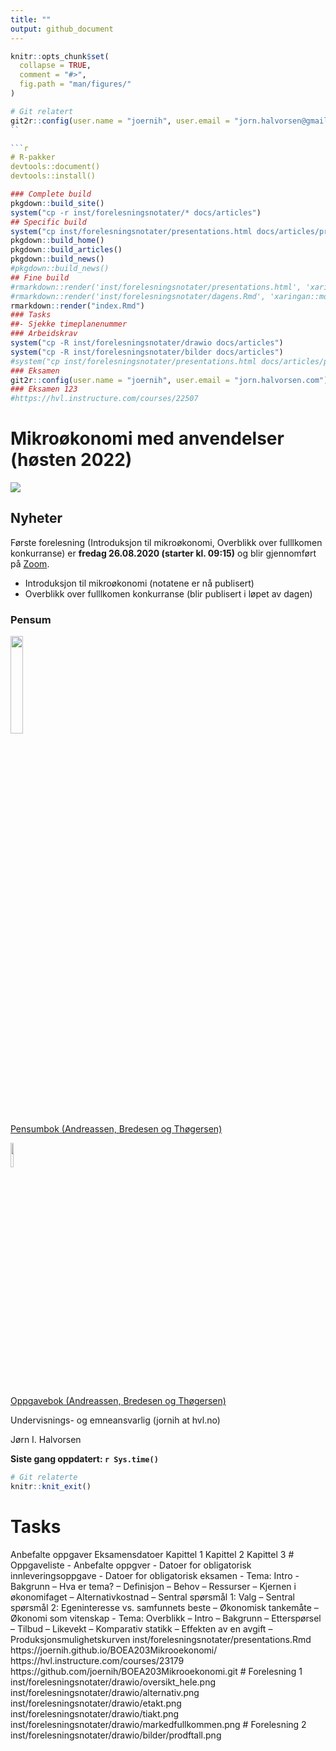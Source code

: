 ```yaml
--- 
title: ""
output: github_document
---
```


<!-- README.md is generated from README.Rmd. Please edit that file -->

```r
knitr::opts_chunk$set(
  collapse = TRUE,
  comment = "#>",
  fig.path = "man/figures/"
)
```

```r
# Git relatert
git2r::config(user.name = "joernih", user.email = "jorn.halvorsen@gmail.com")
``

```r
# R-pakker
devtools::document()
devtools::install()
```

```r
### Complete build
pkgdown::build_site()
system("cp -r inst/forelesningsnotater/* docs/articles")
## Specific build
system("cp inst/forelesningsnotater/presentations.html docs/articles/presentations.html")
pkgdown::build_home()
pkgdown::build_articles()
pkgdown::build_news()
#pkgdown::build_news()
## Fine build
#rmarkdown::render('inst/forelesningsnotater/presentations.html', 'xaringan::moon_reader')
#rmarkdown::render('inst/forelesningsnotater/dagens.Rmd', 'xaringan::moon_reader')
rmarkdown::render("index.Rmd")
### Tasks
##- Sjekke timeplanenummer
### Arbeidskrav
system("cp -R inst/forelesningsnotater/drawio docs/articles")
system("cp -R inst/forelesningsnotater/bilder docs/articles")
#system("cp inst/forelesningsnotater/presentations.html docs/articles/presentations.html")
### Eksamen
git2r::config(user.name = "joernih", user.email = "jorn.halvorsen.com")
### Eksamen 123
#https://hvl.instructure.com/courses/22507
```

# Mikroøkonomi med anvendelser (høsten 2022)

![](man/figures/abc.jpg)

## Nyheter

Første forelesning (Introduksjon til mikroøkonomi, Overblikk over fulllkomen konkurranse) er **fredag 26.08.2020 (starter kl. 09:15)** og blir gjennomført på [Zoom](https://hvl.zoom.us/j/61050250520?pwd=WUtvRjRobkw0cmdsYWRWOHZIbnZ6UT09).

 - Introduksjon til mikroøkonomi (notatene er nå publisert)
 - Overblikk over fulllkomen konkurranse (blir publisert i løpet av dagen)



### Pensum

![](man/figures/pensum.jpg){width=20%}
<br>
[Pensumbok (Andreassen, Bredesen og Thøgersen)](https://www.cappelendammundervisning.no/_innforing-i-mikrookonomi-9788202640521)
<br>

![](man/figures/oppgaver.jpg){width=10%}

[Oppgavebok (Andreassen, Bredesen og Thøgersen)](https://www.cappelendammundervisning.no/_innforing-i-mikrookonomi-ovingsoppgaver-med-losningsforslag-9788202656485)
<br>

Undervisnings- og emneansvarlig (jornih at hvl.no)

Jørn I. Halvorsen

**Siste gang oppdatert: `r Sys.time()`**

```r
# Git relaterte
knitr::knit_exit()
```
# Tasks
Anbefalte oppgaver
Eksamensdatoer
Kapittel 1
Kapittel 2
Kapittel 3
# Oppgaveliste
- Anbefalte oppgver
- Datoer for obligatorisk innleveringsoppgave
- Datoer for obligatorisk eksamen
- Tema: Intro
- Bakgrunn
-- Hva er tema?
-- Definisjon
-- Behov
-- Ressurser
-- Kjernen i økonomifaget
-- Alternativkostnad
-- Sentral spørsmål 1: Valg
-- Sentral spørsmål 2: Egeninteresse vs. samfunnets beste
-- Økonomisk tankemåte
-- Økonomi som vitenskap
- Tema: Overblikk
-- Intro
-- Bakgrunn
-- Etterspørsel
-- Tilbud
-- Likevekt
-- Komparativ statikk
-- Effekten av en avgift
-- Produksjonsmulighetskurven 
inst/forelesningsnotater/presentations.Rmd
https://joernih.github.io/BOEA203Mikrooekonomi/
https://hvl.instructure.com/courses/23179
https://github.com/joernih/BOEA203Mikrooekonomi.git
# Forelesning 1
inst/forelesningsnotater/drawio/oversikt_hele.png
inst/forelesningsnotater/drawio/alternativ.png
inst/forelesningsnotater/drawio/etakt.png
inst/forelesningsnotater/drawio/tiakt.png
inst/forelesningsnotater/drawio/markedfullkommen.png
# Forelesning 2
inst/forelesningsnotater/drawio/bilder/prodftall.png

